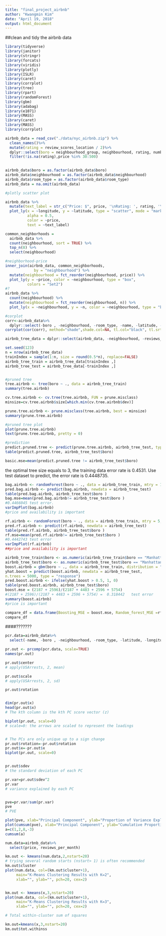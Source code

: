 ```yaml
---
title: "final_project_airbnb"
author: "Kwangmin Kim"
date: "April 19, 2018"
output: html_document
---
```

##clean and tidy the airbnb data


```r
library(tidyverse)
library(janitor)
library(stringr)
library(forcats)
library(viridis)
library(plotly)
library(ISLR)
library(caret)
library(corrplot)
library(tree)
library(rpart)
library(randomForest)
library(gbm)
library(adabag)
library(e1071)
library(MASS)
library(caret)
library(MASS)
library(corrplot)
```

```r
airbnb_data = read_csv("./data/nyc_airbnb.zip") %>%
  clean_names()%>%
  mutate(rating = review_scores_location / 2)%>%
  dplyr::select(boro = neighbourhood_group, neighbourhood, rating, number_of_reviews, price, room_type, reviews_per_month, availability_365, calculated_host_listings_count, name, latitude, longitude)%>%
  filter(!is.na(rating),price %in% 30:500)
  

airbnb_data$boro = as.factor(airbnb_data$boro)
airbnb_data$neighbourhood = as.factor(airbnb_data$neighbourhood)
airbnb_data$room_type = as.factor(airbnb_data$room_type)
airbnb_data = na.omit(airbnb_data)
```


```r
#plotly scatter plot

airbnb_data %>%
  mutate(text_label = str_c("Price: $", price, '\nRating: ', rating, '\nName: ', name)) %>% 
  plot_ly(x = ~longitude, y = ~latitude, type = "scatter", mode = "markers",
          alpha = 0.5, 
          color = ~price,
          text = ~text_label)

common_neighborhoods =
  airbnb_data %>% 
  count(neighbourhood, sort = TRUE) %>% 
  top_n(8) %>% 
  select(neighbourhood)

#neighborhood-price
inner_join(airbnb_data, common_neighborhoods,
             by = "neighbourhood") %>% 
  mutate(neighbourhood = fct_reorder(neighbourhood, price)) %>% 
  plot_ly(y = ~price, color = ~neighbourhood, type = "box",
          colors = "Set2")
#?
airbnb_data %>% 
  count(neighbourhood) %>% 
  mutate(neighbourhood = fct_reorder(neighbourhood, n)) %>% 
  plot_ly(x = ~neighbourhood, y = ~n, color = ~neighbourhood, type = "bar")

#corplot
corr<-airbnb_data%>%
  dplyr::select(-boro , -neighbourhood, -room_type, -name, -latitude, -longitude)
corrplot(cor(corr), method="shade",shade.col=NA, tl.col="black", tl.srt=45)


```

```r
airbnb_tree_data = dplyr::select(airbnb_data, -neighbourhood, -reviews_per_month,- name, -latitude, -longitude)

set.seed(123)
n = nrow(airbnb_tree_data)
trainIndex = sample(1:n, size = round(0.5*n), replace=FALSE)
airbnb_tree_train = airbnb_tree_data[trainIndex ,]
airbnb_tree_test = airbnb_tree_data[-trainIndex ,]


#pruned tree
tree.airbnb <- tree(boro ~ ., data = airbnb_tree_train)
summary(tree.airbnb)

cv.tree.airbnb <- cv.tree(tree.airbnb, FUN = prune.misclass)
minsize=cv.tree.airbnb$size[which.min(cv.tree.airbnb$dev)]

prune.tree.airbnb <- prune.misclass(tree.airbnb, best = minsize)
summary(prune.tree.airbnb)

#pruned tree plot
plot(prune.tree.airbnb)
text(prune.tree.airbnb, pretty = 0)

#prediction
predict.pruned.tree <- predict(prune.tree.airbnb, airbnb_tree_test, type='class')
table(predict.pruned.tree, airbnb_tree_test$boro)

basic.mse=mean(predict.pruned.tree != airbnb_tree_test$boro)
```
the optimal tree size equals to 3, the training data error rate is 0.4531. Use test dataset to predict, the error rate is 0.4448735.  

```r
bag.airbnb <- randomForest(boro ~ ., data = airbnb_tree_train, mtry = 10, ntree = 500, importance = TRUE)
pred.bag.airbnb <- predict(bag.airbnb, newdata = airbnb_tree_test)
table(pred.bag.airbnb, airbnb_tree_test$boro )
bag.mse=mean(pred.bag.airbnb!= airbnb_tree_test$boro )
#0.4466045 test error.
varImpPlot(bag.airbnb)
#price and availability is important
```

```r
rf.airbnb <- randomForest(boro ~ ., data = airbnb_tree_train, mtry = 5, ntree = 500, importance = TRUE)
pred.rf.airbnb <- predict(rf.airbnb, newdata = airbnb_tree_test)
table(pred.rf.airbnb, airbnb_tree_test$boro )
rf.mse=mean(pred.rf.airbnb!= airbnb_tree_test$boro )
#0.4442743 test error
varImpPlot(rf.airbnb)
##price and availability is important
```

```r
airbnb_tree_train$boro <- as.numeric(airbnb_tree_train$boro == "Manhattan") 
airbnb_tree_test$boro <- as.numeric(airbnb_tree_test$boro == "Manhattan") 
boost.airbnb = gbm(boro ~ ., data = airbnb_tree_train, distribution = "bernoulli", n.trees = 5000, interaction.depth = 4)
yhat.boost = predict(boost.airbnb, newdata = airbnb_tree_test,
n.trees = 5000, type = "response")
pred.boost.airbnb <- ifelse(yhat.boost > 0.5, 1, 0)
table(pred.boost.airbnb, airbnb_tree_test$boro)
boost.mse = (2187 + 2596)/(2187 + 4483 + 2596 + 5754)
#(2187 + 2596)/(2187 + 4483 + 2596 + 5754) =  0.318442   test error
summary(boost.airbnb)
#price is important
```


```r
compare_df = data.frame(Boosting_MSE = boost.mse, Random_forest_MSE =rf.mse, Bagging_MSE = bag.mse, Decision_trees_MSE = basic.mse)
compare_df
```



####???????
```r
pcr.data=airbnb_data%>%
  select(-name, -boro , -neighbourhood, -room_type, -latitude, -longitude, price, calculated_host_listings_count, number_of_reviews, reviews_per_month, availability_365)

pr.out <- prcomp(pcr.data, scale=TRUE)
names(pr.out)

pr.out$center
# apply(USArrests, 2, mean)

pr.out$scale
# apply(USArrests, 2, sd)

pr.out$rotation


dim(pr.out$x)
head(pr.out$x)
# The kth column is the kth PC score vector (z)

biplot(pr.out, scale=0)
# scale=0: the arrows are scaled to represent the loadings


# The PCs are only unique up to a sign change
pr.out$rotation=-pr.out$rotation
pr.out$x=-pr.out$x
biplot(pr.out, scale=0)


pr.out$sdev
# the standard deviation of each PC

pr.var=pr.out$sdev^2
pr.var
# variance explained by each PC


pve=pr.var/sum(pr.var)
pve
# PVE

plot(pve, xlab="Principal Component", ylab="Proportion of Variance Explained", ylim=c(0,1),type='b')
plot(cumsum(pve), xlab="Principal Component", ylab="Cumulative Proportion of Variance Explained", ylim=c(0,1),type='b')
a=c(1,2,8,-3)
cumsum(a)
```

```r

num.data=airbnb_data%>%
  select(price, reviews_per_month)

km.out <- kmeans(num.data,2,nstart=20)
# trying several random starts (nstart> 1) is often recommended
km.out$cluster
plot(num.data, col=(km.out$cluster+1), 
     main="K-Means Clustering Results with K=2", 
     xlab="", ylab="", pch=20, cex=2)


km.out <- kmeans(x,3,nstart=20)
plot(num.data, col=(km.out$cluster+1), 
     main="K-Means Clustering Results with K=3", 
     xlab="", ylab="", pch=20, cex=2)

# Total within-cluster sum of squares

km.out=kmeans(x,3,nstart=20)
km.out$tot.withinss
```

